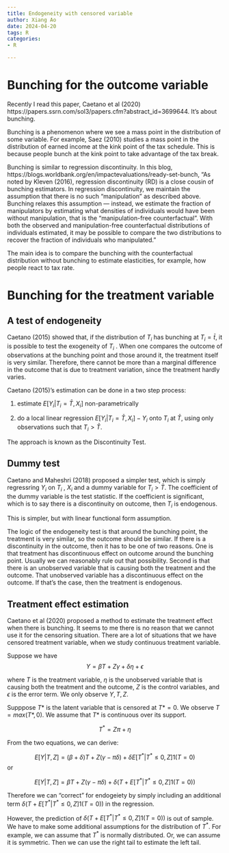 ```yaml
---
title: Endogeneity with censored variable
author: Xiang Ao
date: 2024-04-20 
tags: R
categories:
- R

---
```


# Bunching for the outcome variable

Recently I read this paper, Caetano et al (2020)  https://papers.ssrn.com/sol3/papers.cfm?abstract_id=3699644.  It's about bunching.  


Bunching is a phenomenon where we see a mass point in the distribution of some variable.  For example, Saez (2010) studies a mass point in the distribution of earned income at the kink point of the tax schedule.  This is because people bunch at the kink point to take advantage of the tax break.

Bunching is similar to regression discontinuity.  In this blog, https://blogs.worldbank.org/en/impactevaluations/ready-set-bunch, 
"As noted by Kleven (2016), regression discontinuity (RD) is a close cousin of bunching estimators. In regression discontinuity, we maintain the assumption that there is no such “manipulation” as described above. Bunching relaxes this assumption — instead, we estimate the fraction of manipulators by estimating what densities of individuals would have been without manipulation, that is the “manipulation-free counterfactual”. With both the observed and manipulation-free counterfactual distributions of individuals estimated, it may be possible to compare the two distributions to recover the fraction of individuals who manipulated."

The main idea is to compare the bunching with the counterfactual distribution without bunching to estimate elasticities, for example, how people react to tax rate.

# Bunching for the treatment variable

## A test of endogeneity

Caetano (2015) showed that, if the distribution of $T_i$ has bunching at $T_i = \bar t$, it is
possible to test the exogeneity of $T_i$ . When one compares the outcome of observations at
the bunching point and those around it, the treatment itself is very similar. Therefore,
there cannot be more than a marginal difference in the outcome that is due to treatment
variation, since the treatment hardly varies.

Caetano (2015)'s estimation can be done in a two step process: 

(1) estimate $E[Y_i | T_i = \bar T, X_i ]$ non-parametrically 

(2) do a local linear regression $E[Y_i | T_i = \bar T, X_i ] -Y_i$  onto $T_i$ at $\bar T$, using only observations such that $T_i > \bar T$. 

The approach is known as the Discontinuity Test.

## Dummy test

Caetano and Maheshri (2018) proposed a simpler test, which is simply regressring $Y_i$ on $T_i$ , $X_i$ and a dummy variable for $T_i > \bar T$.  The coefficient of the dummy variable is the test statistic.  If the coefficient is significant, which is to say there is a discontinuity on outcome, then $T_i$ is endogenous.

This is simpler, but with linear functional form assumption.

The logic of the endogeneity test is that around the bunching point, the treatment is very similar, so the outcome should be similar.  If there is a discontinuity in the outcome, then it has to be one of two reasons.  One is that treatment has discontinuous effect on outcome around the bunching point.  Usually we can reasonably rule out that possibility.  Second is that there is an unobserved variable that is causing both the treatment and the outcome.  That unobserved variable has a discontinuous effect on the outcome.  If that's the case, then the treatment is endogenous.

## Treatment effect estimation

Caetano et al (2020) proposed a method to estimate the treatment effect when there is bunching.  It seems to me there is no reason that we cannot use it for the censoring situation.  There are a lot of situations that we have censored treatment variable, when we study continuous treatment variable.

Suppose we have 
$$ Y = \beta T + Z \gamma + \delta \eta + \epsilon $$

where $T$ is the treatment variable, $\eta$ is the unobserved variable that is causing both the treatment and the outcome, $Z$ is the control variables, and $\epsilon$ is the error term.  We only observe $Y, T, Z$.  

Supppose $T*$ is the latent variable that is censored at $T* = 0$.  We observe $T = max(T*, 0)$.  We assume that $T*$ is continuous over its support.

$$ T^* = Z \pi + \eta $$

From the two equations, we can derive:

$$ E[Y | T, Z] = (\beta + \delta)T + Z (\gamma - \pi \delta)  + \delta E[T^*  | T^* \le 0, Z] 1(T=0) $$
or 

$$ E[Y | T, Z] = \beta T + Z (\gamma - \pi \delta)  + \delta (T + E[T^*  | T^* \le 0, Z] 1(T=0)) $$

Therefore we can "correct" for endogeiety by simply including an additional term $\delta (T + E[T^*  | T^* \le 0, Z] 1(T=0))$ in the regression.  

However, the prediction of $\delta (T + E[T^*  | T^* \le 0, Z] 1(T=0))$ is out of sample.  We have to make some additional assumptions for the distribution of $T^*$.  For example, we can assume that $T^*$ is normally distributed. Or, we can assume it is symmetric.  Then we can use the right tail to estimate the left tail.




